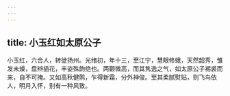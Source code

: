 ```yaml
---
---
---
```

title: 小玉红如太原公子
---



小玉红，六合人，转徙扬州。光绪初，年十三，至江宁，慧眼修蛾，天然韶秀，雏发未燥，盘辫插花，丰姿殊韵绝也。两颧微高，而其隽逸之气，如太原公子裼裘而来，自不可掩。又如高秋健鹘，乍得新霜，分外神俊。至其柔腻熨贴，则飞鸟依人，明月入怀，别有一种风致。